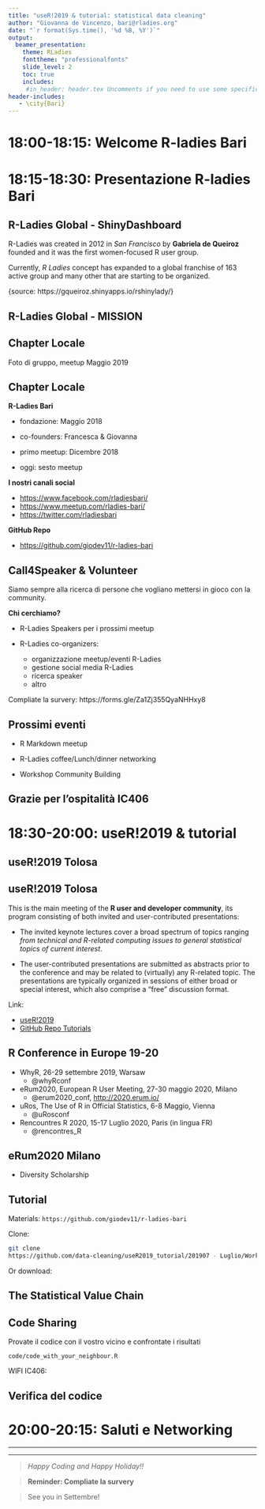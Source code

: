 ```yaml
---
title: "useR!2019 & tutorial: statistical data cleaning"
author: "Giovanna de Vincenzo, bari@rladies.org"
date: "`r format(Sys.time(), '%d %B, %Y')`"
output:
  beamer_presentation:
    theme: RLadies
    fonttheme: "professionalfonts"
    slide_level: 2
    toc: true
    includes:
     #in_header: header.tex Uncomments if you need to use some specific packages and put in this       file
header-includes:
   - \city{Bari}
---
```

# 18:00-18:15: Welcome R-ladies Bari

# 18:15-18:30: Presentazione R-ladies Bari 

## R-Ladies Global - ShinyDashboard 

R-Ladies was created in 2012 in *San Francisco* by **Gabriela de Queiroz** founded and it was the first women-focused R user group. 

Currently, *R Ladies* concept has expanded to a global franchise of 163 active group and many other that are starting to be organized.

<!-- \begin{center} -->
<!-- \includegraphics[width=0.7\textwidth]{Woman_package.png} -->
<!-- \end{center} -->

\small{source: https://gqueiroz.shinyapps.io/rshinylady/}

## R-Ladies Global - MISSION

\begin{center}
\includegraphics[height=35mm]{icon/r-ladies-mission.png}
\end{center}

## Chapter Locale

Foto di gruppo, meetup Maggio 2019

\begin{center}
\includegraphics[height=50mm]{icon/foto_gruppo.jpg}
\end{center}

## Chapter Locale

**R-Ladies Bari**

* fondazione: Maggio 2018

* co-founders: Francesca & Giovanna

* primo meetup: Dicembre 2018

* oggi: sesto meetup

**I nostri canali social**

 - [https://www.facebook.com/rladiesbari/](https://www.facebook.com/rladiesbari/)
 - [https://www.meetup.com/rladies-bari/](https://www.meetup.com/rladies-bari/)
 - [https://twitter.com/rladiesbari](https://twitter.com/rladiesbari/)
<p></p>

**GitHub Repo**

 - [https://github.com/giodev11/r-ladies-bari](https://github.com/giodev11/r-ladies-bari)
<p></p>

## Call4Speaker & Volunteer

Siamo sempre alla ricerca di persone che vogliano mettersi in gioco con la community.

**Chi cerchiamo?**

* R-Ladies Speakers per i prossimi meetup

* R-Ladies co-organizers:
    + organizzazione meetup/eventi R-Ladies
    + gestione social media R-Ladies
    + ricerca speaker
    + altro
    
Compliate la survery: https://forms.gle/Za1Zj355QyaNHHxy8

## Prossimi eventi

- R Markdown meetup

- R-Ladies coffee/Lunch/dinner networking

- Workshop Community Building

## Grazie per l'ospitalità IC406

\begin{center}
\includegraphics[height=60mm]{icon/IC406.jpg}
\end{center}


# 18:30-20:00: useR!2019 & tutorial

## useR!2019 Tolosa

\begin{picture}(0,0)
\put(-20,-30){\includegraphics[height=45mm]{icon/user.PNG}}
\end{picture}

\begin{picture}(0,0)
\put(80,-100){\includegraphics[height=30mm]{icon/user2.PNG}}
\end{picture}


## useR!2019 Tolosa

This is the main meeting of the **R user and developer community**, its program consisting of both invited and user-contributed presentations:

* The invited keynote lectures cover a broad spectrum of topics ranging *from technical and R-related computing issues to general statistical topics of current interest*.

* The user-contributed presentations are submitted as abstracts prior to the conference and may be related to (virtually) any R-related topic. The presentations are typically organized in sessions of either broad or special interest, which also comprise a “free” discussion format. 

Link:

 - [useR!2019](http://www.user2019.fr/)
 - [GitHub Repo Tutorials](https://github.com/sowla/useR2019-materials)
 
 
## R Conference in Europe 19-20

* WhyR, 26-29 settembre 2019, Warsaw
    + @whyRconf

* eRum2020, European R User Meeting, 27-30 maggio 2020, Milano
    + @erum2020_conf, [http://2020.erum.io/](http://2020.erum.io/)
    
* uRos, The Use of R in Official Statistics, 6-8 Maggio, Vienna
    + @uRosconf
    
* Rencountres R 2020, 15-17 Luglio 2020, Paris (in lingua FR)
    + @rencontres_R

## eRum2020 Milano

* Diversity Scholarship

## Tutorial 

Materials: `https://github.com/giodev11/r-ladies-bari`

Clone:
```bash
git clone 
https://github.com/data-cleaning/useR2019_tutorial/201907 - Luglio/Workshop

```
Or download:
\begin{picture}(0,0)
\put(100,-60){\includegraphics[height=35mm]{icon/github.png}}
\end{picture}

## The Statistical Value Chain

\begin{center}
\includegraphics[width=100mm]{icon/valuechain.pdf}
\end{center}

## Code Sharing 

Provate il codice con il vostro vicino e confrontate i risultati

\centering\huge
`code/code_with_your_neighbour.R`


WIFI IC406: 

## Verifica del codice



# 20:00-20:15: Saluti e Networking

---

> \textbf{\color{rladiespurple}{{Thank you for your attention}}}


> \textbf{\color{rladiespurple}{{Any questions or ideas?}}}

---

> *Happy Coding and Happy Holiday!!*

>  **Reminder: Compliate la survery**


>  See you in Settembre!


